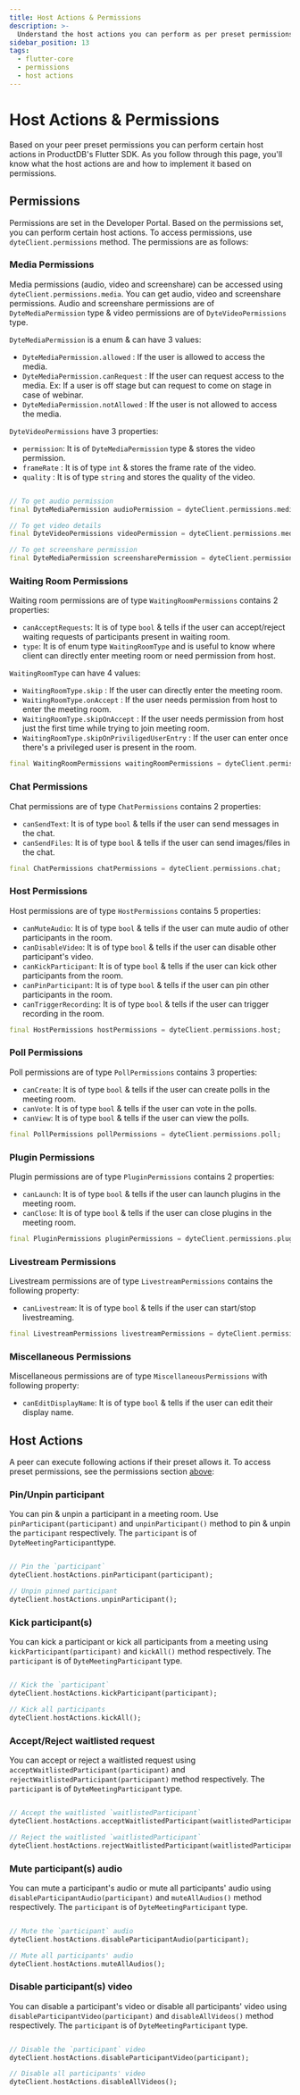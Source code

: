 ```yaml
---
title: Host Actions & Permissions
description: >-
  Understand the host actions you can perform as per preset permissions set in Developer Portal & integration in ProductDB's Flutter SDK.
sidebar_position: 13
tags:
  - flutter-core
  - permissions
  - host actions
---
```


# Host Actions & Permissions

Based on your peer preset permissions you can perform certain host actions in ProductDB's Flutter SDK. As you follow through this page, you'll know what the host actions are and how to implement it based on permissions.

## Permissions

Permissions are set in the Developer Portal. Based on the permissions set, you can perform certain host actions. To access permissions, use `dyteClient.permissions` method. The permissions are as follows:

### Media Permissions

Media permissions (audio, video and screenshare) can be accessed using `dyteClient.permissions.media`. You can get audio, video and screenshare permissions. Audio and screenshare permissions are of `DyteMediaPermission` type & video permissions are of `DyteVideoPermissions` type.

`DyteMediaPermission` is a enum & can have 3 values:

- `DyteMediaPermission.allowed` : If the user is allowed to access the media.
- `DyteMediaPermission.canRequest` : If the user can request access to the media. Ex: If a user is off stage but can request to come on stage in case of webinar.
- `DyteMediaPermission.notAllowed` : If the user is not allowed to access the media.

`DyteVideoPermissions` have 3 properties:

- `permission`: It is of `DyteMediaPermission` type & stores the video permission.
- `frameRate` : It is of type `int` & stores the frame rate of the video.
- `quality` : It is of type `string` and stores the quality of the video.

```dart

// To get audio permission
final DyteMediaPermission audioPermission = dyteClient.permissions.media.audio;

// To get video details
final DyteVideoPermissions videoPermission = dyteClient.permissions.media.video;

// To get screenshare permission
final DyteMediaPermission screensharePermission = dyteClient.permissions.media.screenshare;
```

### Waiting Room Permissions

Waiting room permissions are of type `WaitingRoomPermissions` contains 2 properties:

- `canAcceptRequests`: It is of type `bool` & tells if the user can accept/reject waiting requests of participants present in waiting room.
- `type`: It is of enum type `WaitingRoomType` and is useful to know where client can directly enter meeting room or need permission from host.

`WaitingRoomType` can have 4 values:

- `WaitingRoomType.skip` : If the user can directly enter the meeting room.
- `WaitingRoomType.onAccept` : If the user needs permission from host to enter the meeting room.
- `WaitingRoomType.skipOnAccept` : If the user needs permission from host just the first time while trying to join meeting room.
- `WaitingRoomType.skipOnPriviligedUserEntry` : If the user can enter once there's a privileged user is present in the room.

```dart
final WaitingRoomPermissions waitingRoomPermissions = dyteClient.permissions.waitingRoom;
```

### Chat Permissions

Chat permissions are of type `ChatPermissions` contains 2 properties:

- `canSendText`: It is of type `bool` & tells if the user can send messages in the chat.
- `canSendFiles`: It is of type `bool` & tells if the user can send images/files in the chat.

```dart
final ChatPermissions chatPermissions = dyteClient.permissions.chat;
```

### Host Permissions

Host permissions are of type `HostPermissions` contains 5 properties:

- `canMuteAudio`: It is of type `bool` & tells if the user can mute audio of other participants in the room.
- `canDisableVideo`: It is of type `bool` & tells if the user can disable other participant's video.
- `canKickParticipant`: It is of type `bool` & tells if the user can kick other participants from the room.
- `canPinParticipant`: It is of type `bool` & tells if the user can pin other participants in the room.
- `canTriggerRecording`: It is of type `bool` & tells if the user can trigger recording in the room.

```dart
final HostPermissions hostPermissions = dyteClient.permissions.host;
```

### Poll Permissions

Poll permissions are of type `PollPermissions` contains 3 properties:

- `canCreate`: It is of type `bool` & tells if the user can create polls in the meeting room.
- `canVote`: It is of type `bool` & tells if the user can vote in the polls.
- `canView`: It is of type `bool` & tells if the user can view the polls.

```dart
final PollPermissions pollPermissions = dyteClient.permissions.poll;
```

### Plugin Permissions

Plugin permissions are of type `PluginPermissions` contains 2 properties:

- `canLaunch`: It is of type `bool` & tells if the user can launch plugins in the meeting room.
- `canClose`: It is of type `bool` & tells if the user can close plugins in the meeting room.

```dart
final PluginPermissions pluginPermissions = dyteClient.permissions.plugin;
```

### Livestream Permissions

Livestream permissions are of type `LivestreamPermissions` contains the following property:

- `canLivestream`: It is of type `bool` & tells if the user can start/stop livestreaming.

```dart
final LivestreamPermissions livestreamPermissions = dyteClient.permissions.livestream;
```

### Miscellaneous Permissions

Miscellaneous permissions are of type `MiscellaneousPermissions` with following property:

- `canEditDisplayName`: It is of type `bool` & tells if the user can edit their display name.

## Host Actions

A peer can execute following actions if their preset allows it. To access preset permissions, see the permissions section [above](#permissions):

### Pin/Unpin participant

You can pin & unpin a participant in a meeting room. Use `pinParticipant(participant)` and `unpinParticipant()` method to pin & unpin the `participant` respectively. The `participant` is of `DyteMeetingParticipant`type.

```dart

// Pin the `participant`
dyteClient.hostActions.pinParticipant(participant);

// Unpin pinned participant
dyteClient.hostActions.unpinParticipant();
```

### Kick participant(s)

You can kick a participant or kick all participants from a meeting using `kickParticipant(participant)` and `kickAll()` method respectively. The `participant` is of `DyteMeetingParticipant` type.

```dart

// Kick the `participant`
dyteClient.hostActions.kickParticipant(participant);

// Kick all participants
dyteClient.hostActions.kickAll();
```

### Accept/Reject waitlisted request

You can accept or reject a waitlisted request using `acceptWaitlistedParticipant(participant)` and `rejectWaitlistedParticipant(participant)` method respectively. The `participant` is of `DyteMeetingParticipant` type.

```dart

// Accept the waitlisted `waitlistedParticipant`
dyteClient.hostActions.acceptWaitlistedParticipant(waitlistedParticipant);

// Reject the waitlisted `waitlistedParticipant`
dyteClient.hostActions.rejectWaitlistedParticipant(waitlistedParticipant);
```

### Mute participant(s) audio

You can mute a participant's audio or mute all participants' audio using `disableParticipantAudio(participant)` and `muteAllAudios()` method respectively. The `participant` is of `DyteMeetingParticipant` type.

```dart

// Mute the `participant` audio
dyteClient.hostActions.disableParticipantAudio(participant);

// Mute all participants' audio
dyteClient.hostActions.muteAllAudios();

```

### Disable participant(s) video

You can disable a participant's video or disable all participants' video using `disableParticipantVideo(participant)` and `disableAllVideos()` method respectively. The `participant` is of `DyteMeetingParticipant` type.

```dart

// Disable the `participant` video
dyteClient.hostActions.disableParticipantVideo(participant);

// Disable all participants' video
dyteClient.hostActions.disableAllVideos();
```
